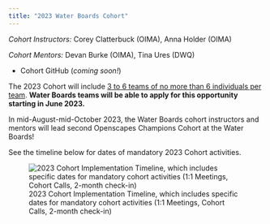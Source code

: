```yaml
---
title: "2023 Water Boards Cohort"
---
```


*Cohort Instructors:* Corey Clatterbuck (OIMA), Anna Holder (OIMA)

*Cohort Mentors:* Devan Burke (OIMA), Tina Ures (DWQ)

-   Cohort GitHub (*coming soon!*)

The 2023 Cohort will include [3 to 6 teams of no more than 6 individuals per team]{.underline}. **Water Boards teams will be able to apply for this opportunity starting in June 2023.**

In mid-August-mid-October 2023, the Water Boards cohort instructors and mentors will lead second Openscapes Champions Cohort at the Water Boards!

See the timeline below for dates of mandatory 2023 Cohort activities.

![2023 Cohort Implementation Timeline, which includes specific dates for mandatory cohort activities (1:1 Meetings, Cohort Calls, 2-month check-in)](images/swrcb2023-cohort-timeline.png){fig-alt="Timeline displaying milestones for the implementation of the 2023 Water Boards Cohort: mid-Feb DMC Presentation, mid-Feb through Jul pre-cohort engagement, Aug 8-11 1:1 meetings , Cohort calls on Aug 16, Aug 30, Sep 13, Sep 27, Oct 11, with seaside chats and co-working sessions scheduled on weeks alternate to Cohort calls, and the 2-month check-in scheduled for Dec 6"}
